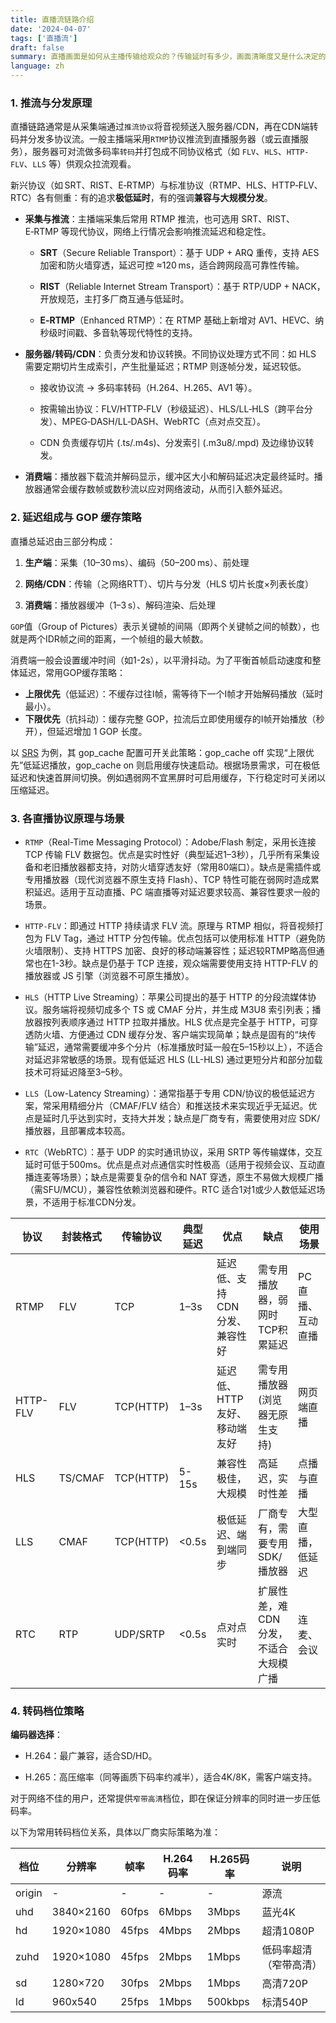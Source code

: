 ```yaml
---
title: 直播流链路介绍
date: '2024-04-07'
tags: ['直播流']
draft: false
summary: 直播画面是如何从主播传输给观众的？传输延时有多少，画面清晰度又是什么决定的？
language: zh
---
```


<TOCInline toc={props.toc} asDisclosure />

### 1. 推流与分发原理

直播链路通常是从采集端通过`推流协议`将音视频送入服务器/CDN，再在CDN端转码并分发多协议流。一般主播端采用`RTMP`协议推流到直播服务器（或云直播服务），服务器可对流做多码率`转码`并打包成不同协议格式（如 `FLV`、`HLS`、`HTTP-FLV`、`LLS` 等）供观众拉流观看。

新兴协议（如 SRT、RIST、E‑RTMP）与标准协议（RTMP、HLS、HTTP‑FLV、RTC）各有侧重：有的追求**极低延时**，有的强调**兼容与大规模分发**。

- **采集与推流**：主播端采集后常用 RTMP 推流，也可选用 SRT、RIST、E‑RTMP 等现代协议，网络上行情况会影响推流延迟和稳定性。

  - **SRT**（Secure Reliable Transport）：基于 UDP + ARQ 重传，支持 AES 加密和防火墙穿透，延迟可控 ≈120 ms，适合跨网段高可靠性传输。

  - **RIST**（Reliable Internet Stream Transport）：基于 RTP/UDP + NACK，开放规范，主打多厂商互通与低延时。

  - **E‑RTMP**（Enhanced RTMP）：在 RTMP 基础上新增对 AV1、HEVC、纳秒级时间戳、多音轨等现代特性的支持。

- **服务器/转码/CDN**：负责分发和协议转换。不同协议处理方式不同：如 HLS 需要定期切片生成索引，产生批量延迟；RTMP 则逐帧分发，延迟较低。

  - 接收协议流 → 多码率转码（H.264、H.265、AV1 等）。

  - 按需输出协议：FLV/HTTP‑FLV（秒级延迟）、HLS/LL‑HLS（跨平台分发）、MPEG‑DASH/LL‑DASH、WebRTC（点对点交互）。

  - CDN 负责缓存切片 (.ts/.m4s)、分发索引 (.m3u8/.mpd) 及边缘协议转发。

- **消费端**：播放器下载流并解码显示，缓冲区大小和解码延迟决定最终延时。播放器通常会缓存数帧或数秒流以应对网络波动，从而引入额外延迟。

### 2. 延迟组成与 GOP 缓存策略

直播总延迟由三部分构成：

1. **生产端**：采集（10–30 ms）、编码（50–200 ms）、前处理

2. **网络/CDN**：传输（≳网络RTT）、切片与分发（HLS 切片长度×列表长度）

3. **消费端**：播放器缓冲（1–3 s）、解码渲染、后处理

`GOP`值（Group of Pictures）表示关键帧的间隔（即两个关键帧之间的帧数），也就是两个IDR帧之间的距离，一个帧组的最大帧数。

消费端一般会设置缓冲时间（如1-2s），以平滑抖动。为了平衡首帧启动速度和整体延迟，常用GOP缓存策略：

- **上限优先**（低延迟）：不缓存过往I帧，需等待下一个I帧才开始解码播放（延时最小）。
- **下限优先**（抗抖动）：缓存完整 GOP，拉流后立即使用缓存的I帧开始播放（秒开），但延迟增加 1 GOP 长度。

以 [SRS](https://github.com/ossrs/srs) 为例，其 gop_cache 配置可开关此策略：gop_cache off 实现“上限优先”低延迟播放，gop_cache on 则启用缓存快速启动。根据场景需求，可在极低延迟和快速首屏间切换。例如遇弱网不宜黑屏时可启用缓存，下行稳定时可关闭以压缩延迟。

### 3. 各直播协议原理与场景

- `RTMP`（Real-Time Messaging Protocol）：Adobe/Flash 制定，采用长连接 TCP 传输 FLV 数据包。优点是实时性好（典型延迟1–3秒），几乎所有采集设备和老旧播放器都支持，对防火墙穿透友好（常用80端口）。缺点是需插件或专用播放器（现代浏览器不原生支持 Flash）、TCP 特性可能在弱网时造成累积延迟。适用于互动直播、PC 端直播等对延迟要求较高、兼容性要求一般的场景。

- `HTTP-FLV`：即通过 HTTP 持续请求 FLV 流。原理与 RTMP 相似，将音视频打包为 FLV Tag，通过 HTTP 分包传输。优点包括可以使用标准 HTTP（避免防火墙限制）、支持 HTTPS 加密、良好的移动端兼容性；延迟较RTMP略高但通常也在1-3秒。缺点是仍基于 TCP 连接，观众端需要使用支持 HTTP-FLV 的播放器或 JS 引擎（浏览器不可原生播放）。

- `HLS`（HTTP Live Streaming）：苹果公司提出的基于 HTTP 的分段流媒体协议。服务端将视频切成多个 TS 或 CMAF 分片，并生成 M3U8 索引列表；播放器按列表顺序通过 HTTP 拉取并播放。HLS 优点是完全基于 HTTP，可穿透防火墙、方便通过 CDN 缓存分发、客户端实现简单；缺点是固有的“块传输”延迟，通常需要缓冲多个分片（标准播放时延一般在5–15秒以上），不适合对延迟非常敏感的场景。现有低延迟 HLS (LL-HLS) 通过更短分片和部分加载技术可将延迟降至3–5秒。

- `LLS`（Low-Latency Streaming）：通常指基于专用 CDN/协议的极低延迟方案，常采用精细分片（CMAF/FLV 结合）和推送技术来实现近乎无延迟。优点是延时几乎达到实时，支持大并发；缺点是厂商专有，需要使用对应 SDK/播放器，且部署成本较高。

- `RTC`（WebRTC）：基于 UDP 的实时通讯协议，采用 SRTP 等传输媒体，交互延时可低于500ms。优点是点对点通信实时性极高（适用于视频会议、互动直播连麦等场景）；缺点是需要复杂的信令和 NAT 穿透，原生不易做大规模广播（需SFU/MCU），兼容性依赖浏览器和硬件。RTC 适合1对1或少人数低延迟场景，不适用于标准CDN分发。

| 协议     | 封装格式 | 传输协议  | 典型延迟 | 优点                          | 缺点                                  | 使用场景          |
| -------- | -------- | --------- | -------- | ----------------------------- | ------------------------------------- | ----------------- |
| RTMP     | FLV      | TCP       | 1–3s     | 延迟低、支持CDN分发、兼容性好 | 需专用播放器，弱网时TCP积累延迟       | PC 直播、互动直播 |
| HTTP-FLV | FLV      | TCP(HTTP) | 1–3s     | 延迟低、HTTP友好、移动端友好  | 需专用播放器(浏览器无原生支持)        | 网页端直播        |
| HLS      | TS/CMAF  | TCP(HTTP) | 5-15s    | 兼容性极佳，大规模            | 高延迟，实时性差                      | 点播与直播        |
| LLS      | CMAF     | TCP(HTTP) | \<0.5s   | 极低延迟、端到端同步          | 厂商专有，需要专用SDK/播放器          | 大型直播，低延迟  |
| RTC      | RTP      | UDP/SRTP  | \<0.5s   | 点对点实时                    | 扩展性差，难CDN分发，不适合大规模广播 | 连麦、会议        |

### 4. 转码档位策略

**编码器选择**：

- H.264：最广兼容，适合SD/HD。

- H.265：高压缩率（同等画质下码率约减半），适合4K/8K，需客户端支持。

对于网络不佳的用户，还常提供`窄带高清`档位，即在保证分辨率的同时进一步压低码率。

以下为常用转码档位关系，具体以厂商实际策略为准：

| 档位   | 分辨率    | 帧率  | H.264码率 | H.265码率 | 说明                   |
| ------ | --------- | ----- | --------- | --------- | ---------------------- |
| origin | -         | -     | -         | -         | 源流                   |
| uhd    | 3840×2160 | 60fps | 6Mbps     | 3Mbps     | 蓝光4K                 |
| hd     | 1920×1080 | 45fps | 4Mbps     | 2Mbps     | 超清1080P              |
| zuhd   | 1920×1080 | 45fps | 2Mbps     | 1Mbps     | 低码率超清（窄带高清） |
| sd     | 1280×720  | 30fps | 2Mbps     | 1Mbps     | 高清720P               |
| ld     | 960x540   | 25fps | 1Mbps     | 500kbps   | 标清540P               |
